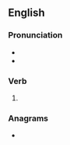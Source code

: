 ==English==

===Pronunciation===
* {{IPA|/dʒɛld/|lang=en}}
* {{rhymes|ɛld|lang=en}}

===Verb===
{{head|en|verb form}}

# {{en-past of|gel}}

===Anagrams===
* {{anagrams|en|Edgell}}